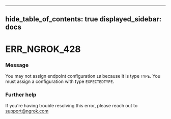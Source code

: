 

---
hide_table_of_contents: true
displayed_sidebar: docs
---


# ERR_NGROK_428

### Message
You may not assign endpoint configuration `ID` because it is type `TYPE`. You must assign a configuration with type `EXPECTEDTYPE`.

<ErrorDetails />



### Further help
If you're having trouble resolving this error, please reach out to [support@ngrok.com](mailto:support@ngrok.com?subject=Help%20with%20ERR_NGROK_428)

